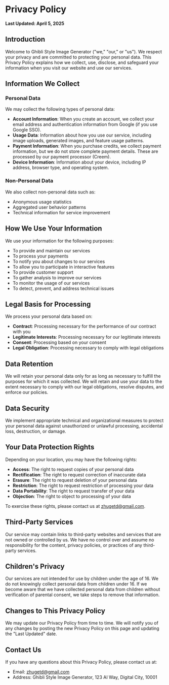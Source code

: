 
# Privacy Policy

**Last Updated: April 5, 2025**

## Introduction

Welcome to Ghibli Style Image Generator ("we," "our," or "us"). We respect your privacy and are committed to protecting your personal data. This Privacy Policy explains how we collect, use, disclose, and safeguard your information when you visit our website and use our services.

## Information We Collect

### Personal Data

We may collect the following types of personal data:

- **Account Information**: When you create an account, we collect your email address and authentication information from Google (if you use Google SSO).
- **Usage Data**: Information about how you use our service, including image uploads, generated images, and feature usage patterns.
- **Payment Information**: When you purchase credits, we collect payment information, but we do not store complete payment details. These are processed by our payment processor (Creem).
- **Device Information**: Information about your device, including IP address, browser type, and operating system.

### Non-Personal Data

We also collect non-personal data such as:
- Anonymous usage statistics
- Aggregated user behavior patterns
- Technical information for service improvement

## How We Use Your Information

We use your information for the following purposes:

- To provide and maintain our services
- To process your payments
- To notify you about changes to our services
- To allow you to participate in interactive features
- To provide customer support
- To gather analysis to improve our services
- To monitor the usage of our services
- To detect, prevent, and address technical issues

## Legal Basis for Processing

We process your personal data based on:

- **Contract**: Processing necessary for the performance of our contract with you
- **Legitimate Interests**: Processing necessary for our legitimate interests
- **Consent**: Processing based on your consent
- **Legal Obligation**: Processing necessary to comply with legal obligations

## Data Retention

We will retain your personal data only for as long as necessary to fulfill the purposes for which it was collected. We will retain and use your data to the extent necessary to comply with our legal obligations, resolve disputes, and enforce our policies.

## Data Security

We implement appropriate technical and organizational measures to protect your personal data against unauthorized or unlawful processing, accidental loss, destruction, or damage.

## Your Data Protection Rights

Depending on your location, you may have the following rights:

- **Access**: The right to request copies of your personal data
- **Rectification**: The right to request correction of inaccurate data
- **Erasure**: The right to request deletion of your personal data
- **Restriction**: The right to request restriction of processing your data
- **Data Portability**: The right to request transfer of your data
- **Objection**: The right to object to processing of your data

To exercise these rights, please contact us at [zhugetd@gmail.com](mailto:zhugetd@gmail.com).

## Third-Party Services

Our service may contain links to third-party websites and services that are not owned or controlled by us. We have no control over and assume no responsibility for the content, privacy policies, or practices of any third-party services.

## Children's Privacy

Our services are not intended for use by children under the age of 16. We do not knowingly collect personal data from children under 16. If we become aware that we have collected personal data from children without verification of parental consent, we take steps to remove that information.

## Changes to This Privacy Policy

We may update our Privacy Policy from time to time. We will notify you of any changes by posting the new Privacy Policy on this page and updating the "Last Updated" date.

## Contact Us

If you have any questions about this Privacy Policy, please contact us at:
- Email: [zhugetd@gmail.com](mailto:zhugetd@gmail.com)
- Address: Ghibli Style Image Generator, 123 AI Way, Digital City, 10001 
